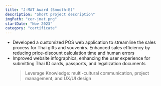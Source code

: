 ```yaml
---
title: "J-MAT Award (Smooth-E)"
description: "Short project description"
imgPath: "cer-jmat.png"
startDate: "Nov 2023"
category: "certificate"
---
```


- Developed a customized POS web application to streamline the sales process for Thai gifts and souvenirs. Enhanced sales efficiency by reducing price-discount calculation time and human errors
- Improved website infographics, enhancing the user experience for submitting Thai ID cards, passports, and legalization documents
  > Leverage Knowledge: multi-cultural communication, project management, and UX/UI design
